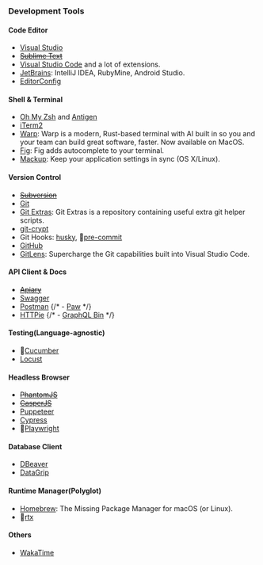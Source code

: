 
### Development Tools

#### Code Editor

- [Visual Studio](https://visualstudio.microsoft.com/)
- ~~[Sublime Text](https://www.sublimetext.com/)~~
- [Visual Studio Code](https://code.visualstudio.com/) and a lot of extensions. <Rating value="4" />
- [JetBrains](https://www.jetbrains.com/): IntelliJ IDEA, RubyMine, Android Studio.
- [EditorConfig](https://editorconfig.org/)

#### Shell & Terminal

- [Oh My Zsh](https://ohmyz.sh/) and [Antigen](https://antigen.sharats.me/)
- [iTerm2](https://www.iterm2.com/) <Rating value="4" />
- [Warp](https://www.warp.dev/): Warp is a modern, Rust-based terminal with AI built in so you and your team can build great software, faster. Now available on MacOS.
- [Fig](https://www.fig.io/): Fig adds autocomplete to your terminal.
- [Mackup](https://github.com/lra/mackup): Keep your application settings in sync (OS X/Linux). <Rating value="4" />

#### Version Control

- ~~[Subversion](https://subversion.apache.org/)~~
- [Git](https://www.git-scm.com/)
- [Git Extras](https://github.com/tj/git-extras): Git Extras is a repository containing useful extra git helper scripts.
- [git-crypt](https://www.agwa.name/projects/git-crypt/)
- Git Hooks: [husky](https://github.com/typicode/husky), 👀[pre-commit](https://pre-commit.com/)
- [GitHub](https://www.github.com/) <Rating value="4" />
- [GitLens](https://gitlens.amod.io/): Supercharge the Git capabilities built into Visual Studio Code. <Rating value="4" />

#### API Client & Docs

- ~~[Apiary](https://apiary.io/)~~
- [Swagger](https://swagger.io/)
- [Postman](https://www.postman.com/) <Rating value="3" />
  {/* - [Paw](https://www.paw.cloud/) */}
- [HTTPie](https://www.httpie.org/)
  {/* - [GraphQL Bin](https://www.graphqlbin.com/) */}

#### Testing(Language-agnostic)

- 👀[Cucumber](https://cucumber.io/)
- [Locust](https://locust.io/)

#### Headless Browser

- ~~[PhantomJS](https://phantomjs.org/)~~
- ~~[CasperJS](https://github.com/casperjs/casperjs>)~~
- [Puppeteer](https://pptr.dev/)
- [Cypress](https://www.cypress.io/)
- 👀[Playwright](https://www.playwright.dev/)

#### Database Client

- [DBeaver](https://www.dbeaver.io/)
- [DataGrip](https://datagrip.jetbrains.com/)

#### Runtime Manager(Polyglot)

- [Homebrew](https://brew.sh/): The Missing Package Manager for macOS (or Linux). <Rating value="4" />
- 👀[rtx](https://github.com/jdx/rtx)

#### Others

- [WakaTime](https://wakatime.com/)

